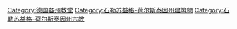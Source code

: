 [[Category:德国各州教堂|Category:德国各州教堂]]
[[Category:石勒苏益格-荷尔斯泰因州建筑物|Category:石勒苏益格-荷尔斯泰因州建筑物]]
[[Category:石勒苏益格-荷尔斯泰因州宗教|Category:石勒苏益格-荷尔斯泰因州宗教]]